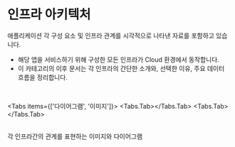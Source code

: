 
# 인프라 아키텍처

<p className="text-lg text-gray-600 mt-2">애플리케이션 각 구성 요소 및 인프라 관계를 시각적으로 나타낸 자료를 포함하고 있습니다.</p>

  - 해당 앱을 서비스하기 위해 구성한 모든 인프라가 Cloud 환경에서 동작합니다.
  - 이 카테고리의 이후 문서는 각 인프라의 간단한 소개와, 선택한 이유, 주요 데이터 흐름을 정리합니다.

<br/>

<Tabs items={['다이어그램', '이미지']}>
  <Tabs.Tab><DocsImage src={dimg.architecture.diagram}/></Tabs.Tab>
  <Tabs.Tab><DocsImage src={dimg.architecture.image}/></Tabs.Tab>
</Tabs>

<br/>
<span className="flex justify-center">각 인프라간의 관계를 표현하는 이미지와 다이어그램</span>
